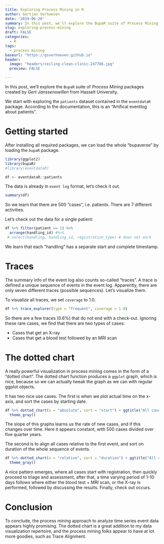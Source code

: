 ```yaml
---
title: Exploring Process Mining in R
author: Gertjan Verhoeven
date: '2019-06-20'
summary: In this post, we'll explore the BupaR suite of Process Mining packages created by Gert Janssenswillen of Hasselt University.
slug: exploring-process-mining
draft: FALSE
categories:
  - R
tags:
  - process mining
baseurl: "https://gsverhoeven.github.io"
header:
  image: "headers/ceiling-clean-clinic-247786.jpg"
  preview: FALSE

---
```


In this post, we'll explore the `BupaR` suite of *Process Mining* packages created by *Gert Janssenswillen* from Hasselt University.


We start with exploring the `patients` dataset contained in the `eventdataR` package. According to the documentation, this is an "Artifical eventlog about patients".

# Getting started

After installing all required packages, we can load the whole "bupaverse" by loading the `bupaR` package.

```r
library(ggplot2)
library(bupaR)
#library(eventdataR)

df <- eventdataR::patients
```

The data is already in `event log` format, let's check it out.

```r
summary(df)
```
So we learn that there are 500 "cases", i.e. patients. There are 7 different activities. 

Let's check out the data for a single patient:

```r
df %>% filter(patient == 1) %>% 
  arrange(handling_id) #%>% 
 # select(handling, handling_id, registration_type) # does not work
```
We learn that each "handling" has a separate start and complete timestamp.

# Traces

The summary info of the event log also counts so-called "traces". A trace is defined a unique sequence of events in the event log. Apparently, there are only seven different traces (possible sequences). Let's visualize them.

To visualize all traces, we set `coverage` to 1.0.

```r
df %>% trace_explorer(type = "frequent", coverage = 1.0)
```
So there are a few traces (0.6%) that do not end with a check-out.
Ignoring these rare cases, we find that there are two types of cases:

* Cases that get an X-ray
* Cases that get a blood test followed by an MRI scan

# The dotted chart

A really powerful visualization in process mining comes in the form of a "dotted chart". The dotted chart function produces a `ggplot` graph, which is nice, because so we can actually tweak the graph as we can with regular ggplot objects.

It has two nice use cases.
The first is when we plot actual time on the x-axis, and sort the cases by starting date.

```r
df %>% dotted_chart(x = "absolute", sort = "start") + ggtitle("All cases") +
  theme_gray()
```

The slope of this graphs learns us the rate of new cases, and if this changes over time. Here it appears constant, with 500 cases divided over five quarter years.

The second is to align all cases relative to the first event, and sort on duration of the whole sequence of events.

```r
df %>% dotted_chart(x = "relative", sort = "duration") + ggtitle("All cases") +
  theme_gray()
```

A nice pattern emerges, where all cases start with registration, then quickly proceed to triage and assessment, after that, a time varying period of 1-10 days follows where either the blood test + MRI scan, or the X-ray is performed, followed by discussing the results. Finally, check out occurs.


# Conclusion

To conclude, the process mining approach to analyze time series event data appears highly promising. The dotted chart is a great addition to my data visualization repertoire, and the process mining folks appear to have at lot more goodies, such as Trace Alignment. 

